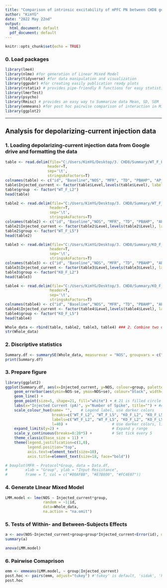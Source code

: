 ```yaml
---
title: "Comparison of intrinsic excitability of mPFC PN between CHD8 genotypes:::Number of Spike"
author: "KimYG"
date: "2022 May 22nd"
output:
  html_document: default
  pdf_document: default
---
```


```r
knitr::opts_chunk$set(echo = TRUE)
```

### 0. Load packages
```r
library(lme4)
library(nlme) #for generation of Linear Mixed Model
library(tidyverse) #for data manipulation and visualization
library(ggpubr) #for creating easily publication ready plots
library(rstatix) # provides pipe-friendly R functions for easy statistical analyses
library(lmerTest)
library(psycho)
library(Rmisc) # provides an easy way to Summarize data Mean, SD, SEM
library(emmeans) #for post hoc pairwise comparison of interaction in Mixed Effects Model)
library(ggplot2)
```
---------
## Analysis for depolarizing-current injection data 
### 1. Loading depolarizing-current injection data from Google drive and formatting the data

```r
table <- read.delim(file="C:/Users/KimYG/Desktop/3. CHD8/Summary/WT_F_L2/Depol.txt",
                   header=T,
                   sep='\t',
                   stringsAsFactors=T)
colnames(table) <- c("id", "Baseline","NOS", "MFR", "TD", "PBAHP", "AP_Onset", "Level")
table$Injected_current <- factor(table$Level,levels(table$Level), label= c(1:12)*50)
table$group  <- factor("WT_F_L2")
head(table)
```

```r
table2 <- read.delim(file="C:/Users/KimYG/Desktop/3. CHD8/Summary/WT_F_L5/Depol.txt", 
                    header=T,
                    sep='\t',
                    stringsAsFactors=T)
colnames(table2) <- c("id", "Baseline","NOS", "MFR", "TD", "PBAHP", "AP_Onset", "Level" )
table2$Injected_current <- factor(table2$Level,levels(table2$Level), label= c(1:12)*50)
table2$group <- factor("WT_F_L5")
head(table2)
```

```r
table3 <- read.delim(file="C:/Users/KimYG/Desktop/3. CHD8/Summary/KO_F_L2/Depol.txt", 
                    header=T,
                    sep='\t',
                    stringsAsFactors=T)
colnames(table3) <- c("id", "Baseline","NOS", "MFR", "TD", "PBAHP", "AP_Onset", "Level" )
table3$Injected_current <- factor(table3$Level,levels(table3$Level), label= c(1:12)*50)
table3$group <- factor("KO_F_L2")
head(table3)
```

```r
table4 <- read.delim(file="C:/Users/KimYG/Desktop/3. CHD8/Summary/KO_F_L5/Depol.txt", 
                    header=T,
                    sep='\t',
                    stringsAsFactors=T)
colnames(table4) <- c("id", "Baseline","NOS", "MFR", "TD", "PBAHP", "AP_Onset", "Level" )
table4$Injected_current <- factor(table4$Level,levels(table4$Level), label= c(1:12)*50)
table4$group <- factor("KO_F_L5")
head(table4)
```


```r
Whole_data <- rbind(table, table2, table3, table4) ### 2. Combine two data-sets
str(Whole_data)
```

### 2. Discriptive statistics
```r
Summary.df <- summarySE(Whole_data, measurevar = "NOS", groupvars = c("Injected_current", "group"), na.rm = T) #Summarize data Mean, SD, SEM 
print(Summary.df)
```

### 3. Prepare figure
```r
library(ggplot2)
ggplot(Summary.df, aes(x=Injected_current, y=NOS, colour=group, palette="npg", group=group)) + 
    geom_errorbar(aes(ymin=NOS-se, ymax=NOS+se), colour="black", width=.2) +
    geom_line() +
    geom_point(size=5, shape=21, fill="white") + # 21 is filled circle
    labs(x="Injected Current (pA)", y="Number of Spike", title="") + #Add axis titles
    scale_colour_hue(name= "",    # Legend label, use darker colors
                     breaks=c("WT_F_L2", "WT_F_L5", "KO_F_L2", "KO_F_L5"),
                     labels=c("WT_F_L2", "WT_F_L5", "KO_F_L2", "KO_F_L5"),
                     l=40) +                    # Use darker colors, lightness=40
    expand_limits(y=2) +                        # Expand y range
    scale_y_continuous(breaks=0:20*5) +         # Set tick every 5
    theme_classic(base_size = 11) +
    theme(legend.justification=c(1,0),
          legend.position="top",
          axis.text=element_text(size=10),
          axis.title=element_text(size=18, face="bold"))               # Position legend in bottom right

# boxplot(MFR ~ Protocol*Group, data = Data.df,
#        xlab = "Group", ylab = "Input Resistance",
#        frame = T, col = c("#00AFBB", "#E7B800", "#FC4E07"))
```


### 4. Generate LInear Mixed Model
```r
LMM.model <- lme(NOS ~ Injected_current*group, 
                 random = ~1|id, 
                 data=Whole_data, 
                 na.action = "na.omit")
```

### 5. Tests of Within- and Between-Subjects Effects 
```r
a <- aov(NOS~Injected_current+group+group*Injected_current+Error(id), data=Whole_data)
summary(a)
```
```r
anova(LMM.model)
```

### 6. Pairwise Comaprison 
```r
emm <- emmeans(LMM.model, ~ group|Injected_current)
post.hoc <- pairs(emm, adjust="tukey") #'tukey' is default, 'sidak', 'holm'
post.hoc
```



      
      
